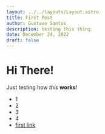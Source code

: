 ```yaml
---
layout: ../../layouts/Layout.astro
title: First Post
author: Gustavo Santos
description: testing this thing.
date: December 24, 2022
draft: false
---
```


# Hi There!

Just testing how *this* **works**!

- 1
- 2
- 3
- 4
- [first link](https://docs.astro.build/en/guides/markdown-content/)